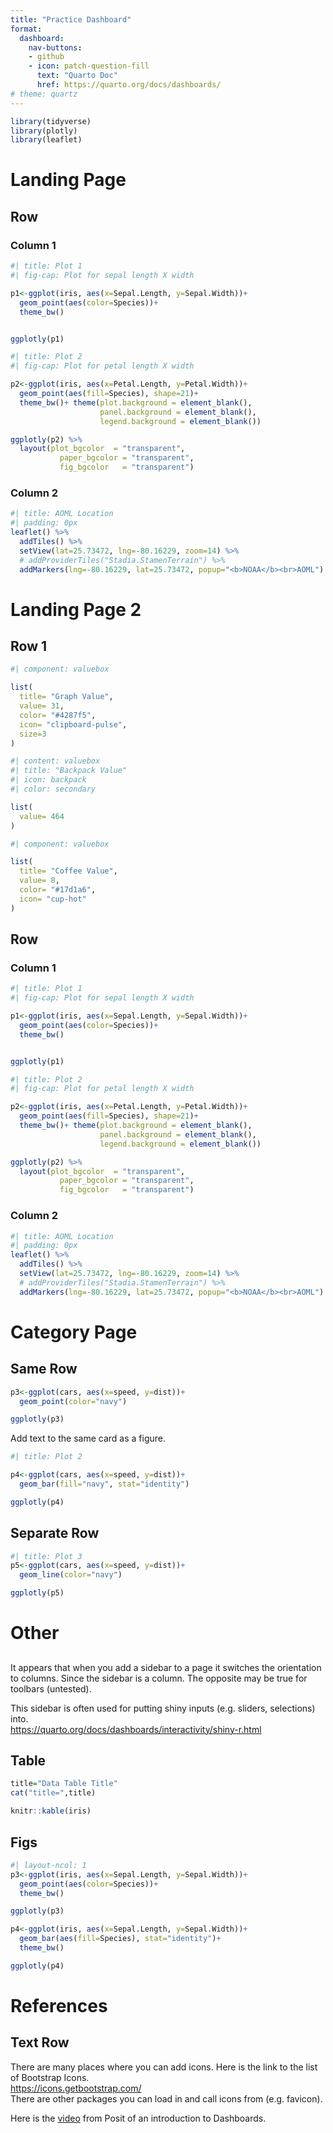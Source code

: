 ```yaml
---
title: "Practice Dashboard"
format: 
  dashboard:
    nav-buttons: 
    - github
    - icon: patch-question-fill
      text: "Quarto Doc"
      href: https://quarto.org/docs/dashboards/
# theme: quartz
---
```


```r
library(tidyverse)
library(plotly)
library(leaflet)
```

<!-- Can have leading content not contained in a card above all other cards that will appear on every page. -->

# Landing Page

## Row

### Column 1 {.tabset}

```r
#| title: Plot 1
#| fig-cap: Plot for sepal length X width

p1<-ggplot(iris, aes(x=Sepal.Length, y=Sepal.Width))+
  geom_point(aes(color=Species))+
  theme_bw()


ggplotly(p1)
```

```r
#| title: Plot 2
#| fig-cap: Plot for petal length X width

p2<-ggplot(iris, aes(x=Petal.Length, y=Petal.Width))+
  geom_point(aes(fill=Species), shape=21)+
  theme_bw()+ theme(plot.background = element_blank(),
                    panel.background = element_blank(),
                    legend.background = element_blank())

ggplotly(p2) %>%
  layout(plot_bgcolor  = "transparent",
           paper_bgcolor = "transparent",
           fig_bgcolor   = "transparent")
```

### Column 2

```r
#| title: AOML Location
#| padding: 0px
leaflet() %>%
  addTiles() %>%
  setView(lat=25.73472, lng=-80.16229, zoom=14) %>% 
  # addProviderTiles("Stadia.StamenTerrain") %>%
  addMarkers(lng=-80.16229, lat=25.73472, popup="<b>NOAA</b><br>AOML")
```

# Landing Page 2

## Row 1 {height="30%"}

```r
#| component: valuebox

list(
  title= "Graph Value",
  value= 31,
  color= "#4287f5",
  icon= "clipboard-pulse",
  size=3
)
```

```r
#| content: valuebox
#| title: "Backpack Value"
#| icon: backpack
#| color: secondary

list(
  value= 464
)
```

```r
#| component: valuebox

list(
  title= "Coffee Value",
  value= 8,
  color= "#17d1a6",
  icon= "cup-hot"
)
```

<!-- ::: {.card title="Text"} -->
<!-- Text above code chunk shows in its own card so you can position it wherever needed. -->

<!-- You can **edit** this text as you *would* normally in the visual editor. -->

<!-- This dashboard function is supposed to be the continuation of "flexdashboard" (and bs_lib?) in quarto. -->
<!-- ::: -->

## Row

### Column 1 {.tabset}

```r
#| title: Plot 1
#| fig-cap: Plot for sepal length X width

p1<-ggplot(iris, aes(x=Sepal.Length, y=Sepal.Width))+
  geom_point(aes(color=Species))+
  theme_bw()


ggplotly(p1)
```

```r
#| title: Plot 2
#| fig-cap: Plot for petal length X width

p2<-ggplot(iris, aes(x=Petal.Length, y=Petal.Width))+
  geom_point(aes(fill=Species), shape=21)+
  theme_bw()+ theme(plot.background = element_blank(),
                    panel.background = element_blank(),
                    legend.background = element_blank())

ggplotly(p2) %>%
  layout(plot_bgcolor  = "transparent",
           paper_bgcolor = "transparent",
           fig_bgcolor   = "transparent")
```

### Column 2

```r
#| title: AOML Location
#| padding: 0px
leaflet() %>%
  addTiles() %>%
  setView(lat=25.73472, lng=-80.16229, zoom=14) %>% 
  # addProviderTiles("Stadia.StamenTerrain") %>%
  addMarkers(lng=-80.16229, lat=25.73472, popup="<b>NOAA</b><br>AOML")
```

# Category Page

## Same Row

::: {.card title="Plot 1"}
```r

p3<-ggplot(cars, aes(x=speed, y=dist))+
  geom_point(color="navy")

ggplotly(p3)
```

Add text to the same card as a figure.
:::

```r
#| title: Plot 2

p4<-ggplot(cars, aes(x=speed, y=dist))+
  geom_bar(fill="navy", stat="identity")

ggplotly(p4)
```

## Separate Row

```r
#| title: Plot 3
p5<-ggplot(cars, aes(x=speed, y=dist))+
  geom_line(color="navy")

ggplotly(p5)
```

# Other

##  {.sidebar}

It appears that when you add a sidebar to a page it switches the orientation to columns. Since the sidebar is a column. The opposite may be true for toolbars (untested).

This sidebar is often used for putting shiny inputs (e.g. sliders, selections) into. <br> <https://quarto.org/docs/dashboards/interactivity/shiny-r.html>

## Table

```r

title="Data Table Title"
cat("title=",title)

knitr::kable(iris)
```

## Figs

```r
#| layout-ncol: 1
p3<-ggplot(iris, aes(x=Sepal.Length, y=Sepal.Width))+
  geom_point(aes(color=Species))+
  theme_bw()

ggplotly(p3)

p4<-ggplot(iris, aes(x=Sepal.Length, y=Sepal.Width))+
  geom_bar(aes(fill=Species), stat="identity")+
  theme_bw()

ggplotly(p4)
```

# References

## Text Row

::: {.card title="Icons"}
There are many places where you can add icons. Here is the link to the list of Bootstrap Icons. <br> <https://icons.getbootstrap.com/> <br> There are other packages you can load in and call icons from (e.g. favicon).
:::

::: {.card title="YouTube Walkthrough"}
Here is the [video](https://youtu.be/_VGJIPRGTy4?si=8JwG_44h_UTontwb) from Posit of an introduction to Dashboards. <br>
:::
